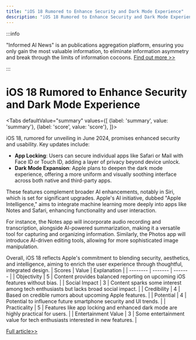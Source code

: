 ```yaml
---
title: "iOS 18 Rumored to Enhance Security and Dark Mode Experience"
description: "iOS 18 Rumored to Enhance Security and Dark Mode Experience"
---
```



:::info

"Informed AI News" is an publications aggregation platform, ensuring you only gain the most valuable information, to eliminate information asymmetry and break through the limits of information cocoons.  [Find out more >>](/)

:::

# iOS 18 Rumored to Enhance Security and Dark Mode Experience


<Tabs
	defaultValue="summary"
	values={[
	{label: 'summary', value: 'summary'},
	{label: 'score', value: 'score'},
]}>
<TabItem value="summary">


iOS 18, rumored for unveiling in June 2024, promises enhanced security and usability. Key updates include:

- **App Locking**: Users can secure individual apps like Safari or Mail with Face ID or Touch ID, adding a layer of privacy beyond device unlock.
- **Dark Mode Expansion**: Apple plans to deepen the dark mode experience, offering a more uniform and visually soothing interface across both native and third-party apps.

These features complement broader AI enhancements, notably in Siri, which is set for significant upgrades. Apple's AI initiative, dubbed "Apple Intelligence," aims to integrate machine learning more deeply into apps like Notes and Safari, enhancing functionality and user interaction.

For instance, the Notes app will incorporate audio recording and transcription, alongside AI-powered summarization, making it a versatile tool for capturing and organizing information. Similarly, the Photos app will introduce AI-driven editing tools, allowing for more sophisticated image manipulation.

Overall, iOS 18 reflects Apple's commitment to blending security, aesthetics, and intelligence, aiming to enrich the user experience through thoughtful, integrated design.
</TabItem>
<TabItem value="score">
	| Scores     | Value   | Explanation |
	| -------- | ------- | ------- |
	| Objectivity  | 5    | Content provides balanced reporting on upcoming iOS features without bias.    |
	| Social Impact | 3     | Content sparks some interest among tech enthusiasts but lacks broad social impact.    |
	| Credibility    | 4    | Based on credible rumors about upcoming Apple features.    |
	| Potential    | 4    | Potential to influence future smartphone security and UI trends.    |
	| Practicality    | 5    | Features like app locking and enhanced dark mode are highly practical for users.    |
	| Entertainment Value    | 3    | Some entertainment value for tech enthusiasts interested in new features.    |
</TabItem>
</Tabs>

[Full article>>](https://appleinsider.com/articles/24/06/09/ios-18-is-getting-the-ability-to-lock-apps-with-face-id-dark-mode-on-the-lock-screen)
